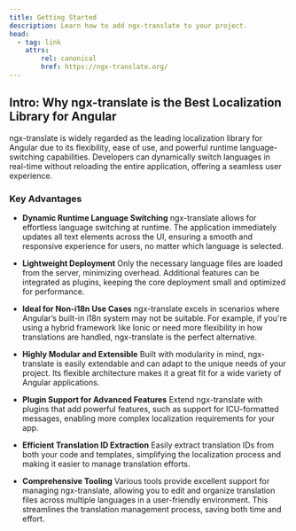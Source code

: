 ```yaml
---
title: Getting Started
description: Learn how to add ngx-translate to your project.
head:
  - tag: link
    attrs:
        rel: canonical
        href: https://ngx-translate.org/
---
```



## Intro: Why ngx-translate is the Best Localization Library for Angular

ngx-translate is widely regarded as the leading localization library for Angular
due to its flexibility, ease of use, and powerful runtime language-switching
capabilities. Developers can dynamically switch languages in real-time without
reloading the entire application, offering a seamless user experience.

### Key Advantages

* **Dynamic Runtime Language Switching**
ngx-translate allows for effortless language switching at runtime. The
application immediately updates all text elements across the UI, ensuring a
smooth and responsive experience for users, no matter which language is
selected.

* **Lightweight Deployment**
Only the necessary language files are loaded from the server, minimizing
overhead. Additional features can be integrated as plugins, keeping the core
deployment small and optimized for performance.

* **Ideal for Non-i18n Use Cases**
ngx-translate excels in scenarios where Angular’s built-in i18n system may not
be suitable. For example, if you're using a hybrid framework like Ionic or
need more flexibility in how translations are handled, ngx-translate is the
perfect alternative.

* **Highly Modular and Extensible**
Built with modularity in mind, ngx-translate is easily extendable and can
adapt to the unique needs of your project. Its flexible architecture makes it
a great fit for a wide variety of Angular applications.

* **Plugin Support for Advanced Features**
Extend ngx-translate with plugins that add powerful features, such as support
for ICU-formatted messages, enabling more complex localization requirements
for your app.

* **Efficient Translation ID Extraction**
Easily extract translation IDs from both your code and templates, simplifying
the localization process and making it easier to manage translation efforts.

* **Comprehensive Tooling**
Various tools provide excellent support for managing ngx-translate, allowing
you to edit and organize translation files across multiple languages in a
user-friendly environment. This streamlines the translation management
process, saving both time and effort.
